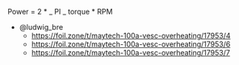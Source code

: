 Power = 2 \* _ PI _ torque \* RPM

- @ludwig_bre
  - https://foil.zone/t/maytech-100a-vesc-overheating/17953/4
  - https://foil.zone/t/maytech-100a-vesc-overheating/17953/6
  - https://foil.zone/t/maytech-100a-vesc-overheating/17953/7
